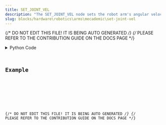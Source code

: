 ```yaml
---
title: SET_JOINT_VEL
description: "The SET_JOINT_VEL node sets the robot arm's angular velocity for its joints."
slug: blocks/hardware\robotics\arms\mecademic\set-joint-vel
---
```


{/* DO NOT EDIT THIS FILE! IT IS BEING AUTO GENERATED */}
{/* PLEASE REFER TO THE CONTRIBUTION GUIDE ON THE DOCS PAGE */}


<PythonDocsDisplay docstring={docstring} />
<details>
<summary>Python Code</summary>



<Code code={pythonCode} lang="py" wrap theme="dracula" />

[Find this Flojoy Block on GitHub](https://github.com/flojoy-ai/blocks/blob/main/blocks/HARDWARE\ROBOTICS\ARMS\MECADEMIC\SET_JOINT_VEL/SET_JOINT_VEL.py)

</details>

## Example


<GetHelpWidget />


<AppDisplay app={app} blockName="SET_JOINT_VEL" client:visible />


<Example />

{/* DO NOT EDIT THIS FILE! IT IS BEING AUTO GENERATED */}
{/* PLEASE REFER TO THE CONTRIBUTION GUIDE ON THE DOCS PAGE */}
